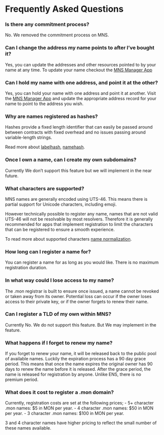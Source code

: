 # Frequently Asked Questions

### Is there any commitment process?

No. We removed the commitment process on MNS.

### Can I change the address my name points to after I’ve bought it?

Yes, you can update the addresses and other resources pointed to by your name at any time.
To update your name checkout the [MNS Manager App](https://dapp.monadns.com)

### Can I hold my name with one address, and point it at the other?

Yes, you can hold your name with one address and point it at another. Visit the [MNS Manager App](https://dapp.monadns.com) and update the appropriate address record for your name to point to the address you wish.

### Why are names registered as hashes?

Hashes provide a fixed length identifier that can easily be passed around between contracts with fixed overhead and no issues passing around variable-length strings.

Read more about [labelhash](/name-processing), [namehash](/name-processing).

### Once I own a name, can I create my own subdomains?

Currently We don’t support this feature but we will implement in the near future.

### What characters are supported?

MNS names are generally encoded using UTS-46. This means there is partial support for Unicode characters, including emoji.

However technically possible to register any name, names that are not valid UTS-46 will not be resolvable by most resolvers. Therefore it is generally recommended for apps that implement registration to limit the characters that can be registered to ensure a smooth experience.

To read more about supported characters [name normalization](/name-normalization).

### How long can I register a name for?

You can register a name for as long as you would like. There is no maximum registration duration.

### In what way could I lose access to my name?

The .mon registrar is built to ensure once issued, a name cannot be revoked or taken away from its owner. Potential loss can occur if the owner loses access to their private key, or if the owner forgets to renew their name.

### Can I register a TLD of my own within MNS?

Currently No. We do not support this feature. But We may implement in the feature.

### What happens if I forget to renew my name?

If you forget to renew your name, it will be released back to the public pool of available names. Luckily the expiration process has a 90 day grace period. This means that once the name expires the original owner has 90 days to renew the name before it is released. After the grace period, the name is released for registration by anyone. Unlike ENS, there is no premium period.

### What does it cost to register a .mon domain?

Currently, registration costs are set at the following prices;
    - 5+ character .mon names: $5 in MON per year.
    - 4 character .mon names: $50 in MON per year.
    - 3 character .mon names: $100 in MON per year.

3 and 4 character names have higher pricing to reflect the small number of these names available.




